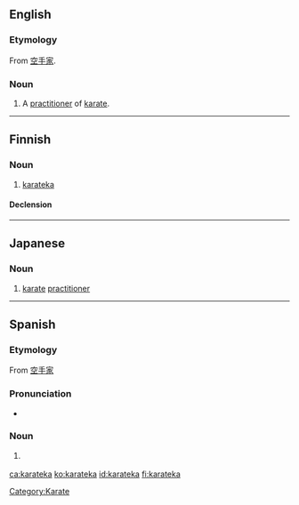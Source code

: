 ==English==

===Etymology===
From {{etyl|ja}} [[空手家]].

===Noun===
{{en-noun}}

# A [[practitioner]] of [[karate]].

[[Category:Karate]]

----

==Finnish==

===Noun===
{{fi-noun}}

# [[#English|karateka]]

====Declension====
{{fi-decl-kala|karatek}}

----

==Japanese==

===Noun===
{{ja-noun|r|hira=からてか}}

# {{ja-def|空手家}} [[karate]] [[practitioner]]

----

==Spanish==

===Etymology===
From {{etyl|ja|es}} [[空手家]]

===Pronunciation===
* {{IPA|[ka̠.ɾa̠ˈte̞.ka̠]|lang=es}}

===Noun===
{{es-noun|mf}}
# {{martial arts|lang=es}} {{l|en|karateka}}

[[ca:karateka]]
[[ko:karateka]]
[[id:karateka]]
[[fi:karateka]]